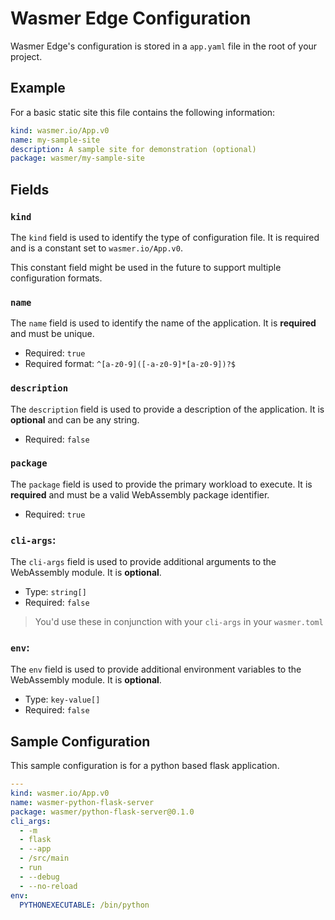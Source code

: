 
# Wasmer Edge Configuration

Wasmer Edge's configuration is stored in a `app.yaml` file in the root of your project.

## Example

For a basic static site this file contains the following information:

```yaml copy
kind: wasmer.io/App.v0
name: my-sample-site
description: A sample site for demonstration (optional)
package: wasmer/my-sample-site
```

## Fields

### `kind`

The `kind` field is used to identify the type of configuration file. It is required and is a constant set to `wasmer.io/App.v0`.

<Callout type="info" emoji="ℹ️">
  This constant field might be used in the future to support multiple
  configuration formats.
</Callout>

### `name`

The `name` field is used to identify the name of the application. It is **required** and must be unique.

- Required: `true`
- Required format: `^[a-z0-9]([-a-z0-9]*[a-z0-9])?$`

### `description`

The `description` field is used to provide a description of the application. It is **optional** and can be any string.

- Required: `false`

### `package`

The `package` field is used to provide the primary workload to execute. It is **required** and must be a valid WebAssembly package identifier.

- Required: `true`

### `cli-args`:

The `cli-args` field is used to provide additional arguments to the WebAssembly module. It is **optional**.

- Type: `string[]`
- Required: `false`

> You'd use these in conjunction with your `cli-args` in your `wasmer.toml`

### `env`:

The `env` field is used to provide additional environment variables to the WebAssembly module. It is **optional**.

- Type: `key-value[]`
- Required: `false`

## Sample Configuration

This sample configuration is for a python based flask application.

```yaml copy
---
kind: wasmer.io/App.v0
name: wasmer-python-flask-server
package: wasmer/python-flask-server@0.1.0
cli_args:
  - -m
  - flask
  - --app
  - /src/main
  - run
  - --debug
  - --no-reload
env:
  PYTHONEXECUTABLE: /bin/python
```
